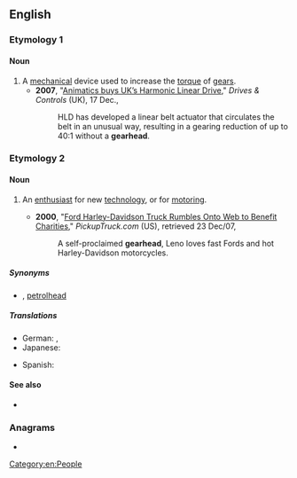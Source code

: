 {{also|gear head}}
==English==

===Etymology 1===
{{compound|en|gear|head}}

====Noun====
{{en-noun}}

# A [[mechanical]] device used to increase the [[torque]] of [[gear]]s.
#* '''2007''', "[https://web.archive.org/web/20071219011559/http://www.drives.co.uk/fullstory.asp?id=2152 Animatics buys UK’s Harmonic Linear Drive]," ''Drives & Controls'' (UK), 17 Dec.,
#*: HLD has developed a linear belt actuator that circulates the belt in an unusual way, resulting in a gearing reduction of up to 40:1 without a '''gearhead'''.

===Etymology 2===
{{suffix|en|gear|head}}

====Noun====
{{en-noun}}

# {{lb|en|informal}} An [[enthusiast]] for new [[technology]], or for [[motoring]].
#* '''2000''', "[https://web.archive.org/web/20061016185138/http://www.pickuptruck.com/html/news/ford_charity.html Ford Harley-Davidson Truck Rumbles Onto Web to Benefit Charities]," ''PickupTruck.com'' (US), retrieved 23 Dec/07,
#*: A self-proclaimed '''gearhead''', Leno loves fast Fords and hot Harley-Davidson motorcycles.

=====Synonyms=====
*{{sense|car enthusiast}} {{qualifier|British English}}, [[petrolhead]]

=====Translations=====
{{trans-top}}
* German: {{t|de|Technikfreak|m}}, {{t+|de|Autonarr|m}} {{qualifier|cars}}
* Japanese: {{t|ja|車オタク|tr=くるまオタク, kuruma otaku}}
{{trans-mid}}
* Spanish: {{t-needed|es}}
{{trans-bottom}}

====See also====
* {{l|en|motorhead}}

===Anagrams===
* {{anagrams|en|a=aadeeghr|Heegaard|headgear}}

[[Category:en:People]]